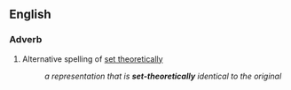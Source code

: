 ==English==

===Adverb===
{{en-adv|head=[[set]]-[[theoretically]]}}

# Alternative spelling of [[set theoretically]]
#: ''a representation that is '''set-theoretically''' identical to the original''